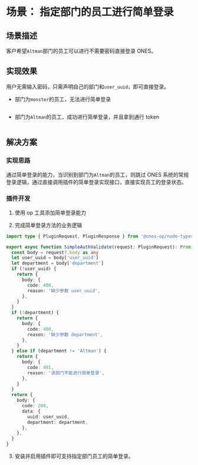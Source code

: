 
# 场景： 指定部门的员工进行简单登录

## 场景描述

客户希望`Altman`部门的员工可以进行不需要密码直接登录 ONES。

## 实现效果

用户无需输入密码，只需声明自己的部门和`user_uuid`，即可直接登录。

- 部门为`monster`的员工，无法进行简单登录

<Image img={sampleSimpleAuth1} />

- 部门为`Altman`的员工，成功进行简单登录，并且拿到通行 token

<Image img={sampleSimpleAuth2} />

## 解决方案

### 实现思路

通过简单登录的能力，当识别到部门为`Altman`的员工，则跳过 ONES 系统的常规登录逻辑，通过直接调用插件的简单登录实现接口，直接实现员工的登录状态。

### 插件开发

1. 使用 op 工具添加简单登录能力

2. 完成简单登录方法的业务逻辑

```typescript
import type { PluginRequest, PluginResponse } from '@ones-op/node-types'

export async function SimpleAuthValidate(request: PluginRequest): Promise<PluginResponse> {
  const body = request?.body as any
  let user_uuid = body['user_uuid']
  let department = body['department']
  if (!user_uuid) {
    return {
      body: {
        code: 400,
        reason: '缺少参数 user_uuid',
      },
    }
  }
  if (!department) {
    return {
      body: {
        code: 400,
        reason: '缺少参数 department',
      },
    }
  } else if (department != 'Altman') {
    return {
      body: {
        code: 401,
        reason: '该部门不能进行简单登录',
      },
    }
  }
  return {
    body: {
      code: 200,
      data: {
        uuid: user_uuid,
        department: department,
      },
    },
  }
}
```

3. 安装并启用插件即可支持指定部门员工的简单登录。

